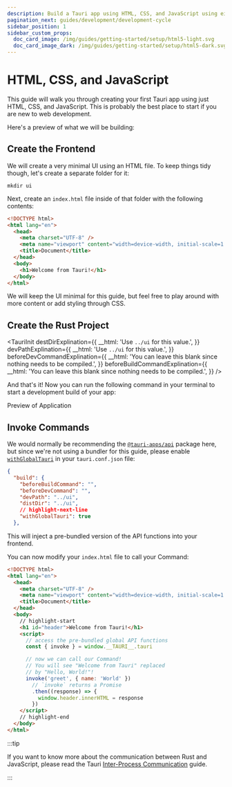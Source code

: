 ```yaml
---
description: Build a Tauri app using HTML, CSS, and JavaScript using either Node or Cargo
pagination_next: guides/development/development-cycle
sidebar_position: 1
sidebar_custom_props:
  doc_card_image: /img/guides/getting-started/setup/html5-light.svg
  doc_card_image_dark: /img/guides/getting-started/setup/html5-dark.svg
---
```



# HTML, CSS, and JavaScript

This guide will walk you through creating your first Tauri app using just HTML, CSS, and JavaScript. This is probably the best place to start if you are new to web development.

<Intro />
<CreateTauriAppGuide />

Here's a preview of what we will be building:

<Tabs groupId="platform">
  <TabItem value="desktop" label="Desktop" default>
    <ThemedImage
      alt="Preview of Application"
      sources={{
        light: desktopLightPreview,
        dark: desktopDarkPreview,
      }}
    />
  </TabItem>
  <TabItem value="android" label="Android">
    <ThemedImage
      alt="Preview of Application"
      sources={{
        light: androidLightPreview,
        dark: androidLightPreview,
      }}
    />
  </TabItem>
  <TabItem value="ios" label="iOS">
    <ThemedImage
      alt="Preview of Application"
      sources={{
        light: iosLightPreview,
        dark: iosLightPreview,
      }}
    />
  </TabItem>
</Tabs>

## Create the Frontend

We will create a very minimal UI using an HTML file. To keep things tidy though, let's create a separate folder for it:

```shell
mkdir ui
```

Next, create an `index.html` file inside of that folder with the following contents:

```html title=index.html
<!DOCTYPE html>
<html lang="en">
  <head>
    <meta charset="UTF-8" />
    <meta name="viewport" content="width=device-width, initial-scale=1.0" />
    <title>Document</title>
  </head>
  <body>
    <h1>Welcome from Tauri!</h1>
  </body>
</html>
```

We will keep the UI minimal for this guide, but feel free to play around with more content or add styling through CSS.

## Create the Rust Project

<TauriInit
  destDirExplination={{
    __html: 'Use <code>../ui</code> for this value.',
  }}
  devPathExplination={{
    __html: 'Use <code>../ui</code> for this value.',
  }}
  beforeDevCommandExplination={{
    __html: 'You can leave this blank since nothing needs to be compiled.',
  }}
  beforeBuildCommandExplination={{
    __html: 'You can leave this blank since nothing needs to be compiled.',
  }}
/>

And that's it! Now you can run the following command in your terminal to start a development build of your app:

<Command name="dev" />

Preview of Application

<Tabs groupId="platform">
  <TabItem value="desktop" label="Desktop" default>
    <ThemedImage
      alt="Development Progress"
      sources={{
        light: desktopLightProgress,
        dark: desktopDarkProgress,
      }}
    />
  </TabItem>
  <TabItem value="android" label="Android">
    <ThemedImage
      alt="Development Progress"
      sources={{
        light: androidLightPreview,
        dark: androidLightPreview,
      }}
    />
  </TabItem>
  <TabItem value="ios" label="iOS">
    <ThemedImage
      alt="Development Progress"
      sources={{
        light: iosLightPreview,
        dark: iosLightPreview,
      }}
    />
  </TabItem>
</Tabs>

## Invoke Commands

<Commands />

We would normally be recommending the [`@tauri-apps/api`] package here, but since we're not using a bundler for this guide, please enable [`withGlobalTauri`] in your `tauri.conf.json` file:

```json title=tauri.conf.json
{
  "build": {
    "beforeBuildCommand": "",
    "beforeDevCommand": "",
    "devPath": "../ui",
    "distDir": "../ui",
    // highlight-next-line
    "withGlobalTauri": true
  },
```

This will inject a pre-bundled version of the API functions into your frontend.

You can now modify your `index.html` file to call your Command:

```html title=index.html
<!DOCTYPE html>
<html lang="en">
  <head>
    <meta charset="UTF-8" />
    <meta name="viewport" content="width=device-width, initial-scale=1.0" />
    <title>Document</title>
  </head>
  <body>
    // highlight-start
    <h1 id="header">Welcome from Tauri!</h1>
    <script>
      // access the pre-bundled global API functions
      const { invoke } = window.__TAURI__.tauri

      // now we can call our Command!
      // You will see "Welcome from Tauri" replaced
      // by "Hello, World!"!
      invoke('greet', { name: 'World' })
        // `invoke` returns a Promise
        .then((response) => {
          window.header.innerHTML = response
        })
    </script>
    // highlight-end
  </body>
</html>
```

:::tip

If you want to know more about the communication between Rust and JavaScript, please read the Tauri [Inter-Process Communication][inter-process-communication] guide.

:::

[inter-process-communication]: ../../../references/architecture/inter-process-communication/readme.md
[cargo]: https://doc.rust-lang.org/cargo/
[prerequisites]: ../prerequisites/
[`withglobaltauri`]: ../../../api/config.md#buildconfig.withglobaltauri
[`@tauri-apps/api`]: ../../../api/js/
